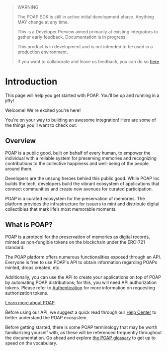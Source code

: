 > WARNING
>
> The POAP SDK is still in active initial development phase. Anything MAY change at any time.
>
> This is a Developer Preview aimed primarily at existing integrators to gather early feedback.
> Documentation is in progress.
>
> This product is in development and is not intended to be used in a production environment.
>
> If you want to collaborate and leave us feedback, you can do so [here](https://github.com/poap-xyz/poap.js/discussions/19).

# Introduction
 
This page will help you get started with POAP. You'll be up and running in a jiffy!

Welcome! We're excited you're here!

You're on your way to building an awesome integration! Here are some of the things you'll want to check out.

## Overview

POAP is a public good, built on behalf of every human, to empower the individual with a reliable system for preserving memories and recognizing contributions to the collective happiness and well-being of the people around them.

Developers are the unsung heroes behind this public good. While POAP Inc builds the tech, developers build the vibrant ecosystem of applications that connect communities and create new avenues for curated participation.

POAP is a curated ecosystem for the preservation of memories. The platform provides the infrastructure for issuers to mint and distribute digital collectibles that mark life’s most memorable moments.

## What is POAP?

POAP is a protocol for the preservation of memories as digital records, minted as non-fungible tokens on the blockchain under the ERC-721 standard.

The POAP platform offers numerous functionalities exposed through an API. Everyone is free to use POAP's API to obtain information regarding POAPs minted, drops created, etc. 

Additionally, you can use the API to create your applications on top of POAP by automating POAP distributions; for this, you will need API authorization tokens. Please refer to [Authentication](https://documentation.poap.tech/docs/authentication) for more information on requesting authorization tokens.

[Learn more about POAP](https://poap.zendesk.com/hc/en-us/articles/9494654007437-What-Is-POAP-).

Before using our API, we suggest a quick read through our [Help Center](https://poap.zendesk.com/hc/en-us) to better understand the POAP ecosystem.

Before getting started, there is some POAP terminology that may be worth familiarizing yourself with, as these will be referenced frequently throughout the documentation. Go ahead and explore [the POAP glossary](https://poap.zendesk.com/hc/en-us/articles/10477884588429-The-POAP-Glossary) to get up to speed on the vocabulary.
